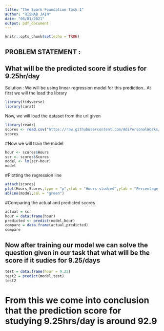 ---
title: "The Spark Foundation Task 1"
author: "RISHAB JAIN"
date: "06/01/2021"
output: pdf_document
---

```{r setup, include=FALSE}
knitr::opts_chunk$set(echo = TRUE)
```

## PROBLEM STATEMENT : 
## What will be the predicted score if studies for 9.25hr/day
Solution :
We will be using linear regression model for this prediction..
At first we will the load the library 
```{r}
library(tidyverse)
library(carat)
```
Now, we will load the dataset from the url given 
```{r}
library(readr)
scores <- read.csv("https://raw.githubusercontent.com/AdiPersonalWorks/Random/master/student_scores%20-%20student_scores.csv")
scores
```
#Now we will train the model
```{r}
hour <- scores$Hours
scr <- scores$Scores
model <- lm(scr~hour)
model
```
#Plotting the regression line
```{r}
attach(scores)
plot(Hours,Scores,type = "p",xlab = "Hours studied",ylab = "Percentage Scored",main = "Hours vs Percentage",col = "black")
abline(model,col = "green")
```
#Comparing the actual and predicted scores
```{r}
actual = scr
hour = data.frame(hour)
predicted <- predict(model,hour)
compare = data.frame(actual,predicted)
compare
```
## Now after training our model we can solve the question given in our task that what will be the score if it sudies for 9.25/days
```{r}
test = data.frame(hour = 9.25)
test2 = predict(model,test)
test2
```
# From this we come into conclusion that the prediction score for studying 9.25hrs/day is around 92.9 
